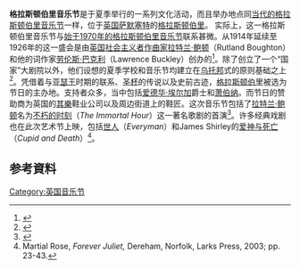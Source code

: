 {{Otheruses|subject=20世纪初在格拉斯顿伯里的艺术节|other=英国当代的一个艺术节|格拉斯顿伯里当代表演艺术节}}

'''格拉斯顿伯里音乐节'''是于夏季举行的一系列文化活动，而且举办地点同[[格拉斯顿伯里当代表演艺术节|当代的格拉斯顿伯里音乐节]]一样，位于[[英国|英国]][[萨默塞特|萨默塞特]]的[[格拉斯顿伯里|格拉斯顿伯里]]。
实际上，这一格拉斯顿伯里音乐节与[[格拉斯顿伯里当代表演艺术节|始于1970年的格拉斯顿伯里音乐节]]联系甚微。从1914年延续至1926年的这一盛会是由[[英国|英国]][[社会主义|社会主义者]][[作曲家|作曲家]][[拉特兰·鲍顿|拉特兰·鲍顿]]（Rutland Boughton）和他的词作家[[劳伦斯·巴克利|劳伦斯·巴克利]]（Lawrence Buckley）创办的<ref>{{Cite web |url=http://www.rutlandboughtonmusictrust.org.uk/cgi-bin/newslist.cgi?area=news&storycode=..%2Fpublic_html%2Fnews%2Fmaint%2Fdata%2Fprofile.txt |title=拉特兰·鲍顿的音乐信仰（英文） |access-date=2021-08-09 |archive-date=2012-09-11 |archive-url=https://archive.is/20120911163606/http://www.rutlandboughtonmusictrust.org.uk/cgi-bin/newslist.cgi?area=news&storycode=../public_html/news/maint/data/profile.txt |dead-url=no }}</ref>。除了创立了一个“国家”大剧院以外，他们设想的夏季学校和音乐节均建立在[[乌托邦|乌托邦]]式的原则基础之上<ref>{{Cite web |url=http://www.utopia-britannica.org.uk/pages/Glastonbury.htm |title=第一届格拉斯顿伯里音乐节——乌托邦不列颠（英文） |access-date=2009-07-26 |archive-date=2011-07-18 |archive-url=https://web.archive.org/web/20110718205404/http://www.utopia-britannica.org.uk/pages/Glastonbury.htm |dead-url=no }}</ref>。凭借着与[[亚瑟王|亚瑟王]]时期的联系、[[圣杯|圣杯]]的传说以及史前古迹，[[格拉斯顿伯里|格拉斯顿伯里]]被选为节日的主办地。支持者众多，当中包括[[爱德华·埃尔加|爱德华·埃尔加]]爵士和[[萧伯纳|萧伯纳]]。而节日的赞助商为英国的[[其樂|其樂]]鞋业公司以及周边街道上的鞋匠。这次音乐节包括了[[拉特兰·鲍顿|拉特兰·鲍顿]]名为[[不朽的时刻|不朽的时刻]]（''The Immortal Hour''）这一著名歌剧的首演<ref>{{Cite web |url=http://www.cn010w.com/yyqm/yyqm_geju_leirong.asp?yyqm_id=226 |title=歌剧《不朽的时刻》介绍—中国网上音乐学院 |access-date=2009-07-26 |archive-date=2021-01-22 |archive-url=https://web.archive.org/web/20210122120443/http://www.cn010w.com/yyqm/yyqm_geju_leirong.asp?yyqm_id=226 |dead-url=no }}</ref>。许多经典戏剧也在此次艺术节上映，包括[[世人|世人]]（''Everyman''）和James Shirley的[[爱神与死亡|爱神与死亡]]（''Cupid and Death''）<ref>Martial Rose, ''Forever Juliet,'' Dereham, Norfolk, Larks Press, 2003; pp. 23-43.</ref>。

==参考資料==
{{reflist}}

{{音樂小作品}}

[[Category:英国音乐节|Category:英国音乐节]]